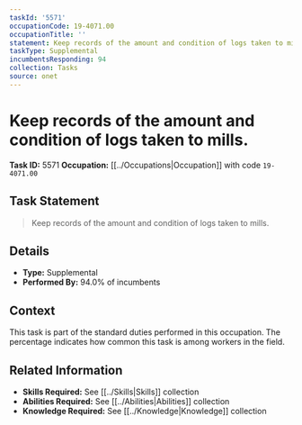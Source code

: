 ```yaml
---
taskId: '5571'
occupationCode: 19-4071.00
occupationTitle: ''
statement: Keep records of the amount and condition of logs taken to mills.
taskType: Supplemental
incumbentsResponding: 94
collection: Tasks
source: onet
---
```

# Keep records of the amount and condition of logs taken to mills.

**Task ID:** 5571
**Occupation:** [[../Occupations|Occupation]] with code `19-4071.00`

## Task Statement

> Keep records of the amount and condition of logs taken to mills.

## Details

- **Type:** Supplemental
- **Performed By:** 94.0% of incumbents

## Context

This task is part of the standard duties performed in this occupation. The percentage indicates how common this task is among workers in the field.

## Related Information

- **Skills Required:** See [[../Skills|Skills]] collection
- **Abilities Required:** See [[../Abilities|Abilities]] collection
- **Knowledge Required:** See [[../Knowledge|Knowledge]] collection
